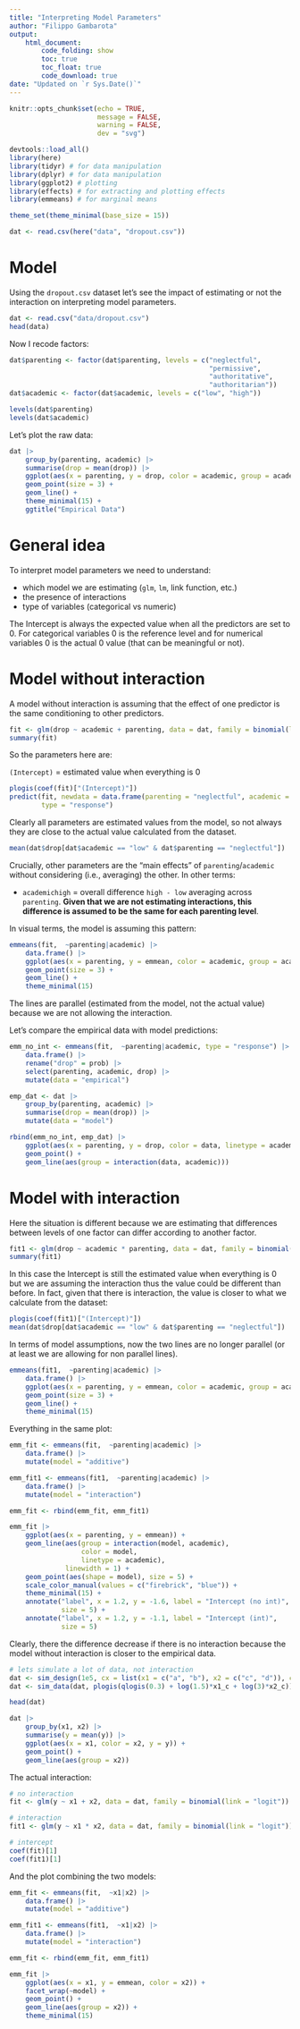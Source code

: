 ```yaml
---
title: "Interpreting Model Parameters"
author: "Filippo Gambarota"
output: 
    html_document:
        code_folding: show
        toc: true
        toc_float: true
        code_download: true
date: "Updated on `r Sys.Date()`"
---
```


```r
knitr::opts_chunk$set(echo = TRUE,
                      message = FALSE,
                      warning = FALSE,
                      dev = "svg")
```

```r
devtools::load_all()
library(here)
library(tidyr) # for data manipulation
library(dplyr) # for data manipulation
library(ggplot2) # plotting
library(effects) # for extracting and plotting effects 
library(emmeans) # for marginal means
```

```r
theme_set(theme_minimal(base_size = 15))
```

```r
dat <- read.csv(here("data", "dropout.csv"))
```

# Model

Using the `dropout.csv` dataset let's see the impact of estimating or not the interaction on interpreting model parameters.

```r
dat <- read.csv("data/dropout.csv")
head(data)
```

Now I recode factors:

```r
dat$parenting <- factor(dat$parenting, levels = c("neglectful",
                                                  "permissive",
                                                  "authoritative",
                                                  "authoritarian"))
dat$academic <- factor(dat$academic, levels = c("low", "high"))

levels(dat$parenting)
levels(dat$academic)
```

Let's plot the raw data:

```r
dat |> 
    group_by(parenting, academic) |> 
    summarise(drop = mean(drop)) |> 
    ggplot(aes(x = parenting, y = drop, color = academic, group = academic)) +
    geom_point(size = 3) +
    geom_line() +
    theme_minimal(15) +
    ggtitle("Empirical Data")
```

# General idea

To interpret model parameters we need to understand:

- which model we are estimating (`glm`, `lm`, link function, etc.)
- the presence of interactions
- type of variables (categorical vs numeric)

The Intercept is always the expected value when all the predictors are set to 0. For categorical variables 0 is the reference level and for numerical variables 0 is the actual 0 value (that can be meaningful or not).

# Model without interaction

A model without interaction is assuming that the effect of one predictor is the same conditioning to other predictors.

```r
fit <- glm(drop ~ academic + parenting, data = dat, family = binomial(link = "logit"))
summary(fit)
```
So the parameters here are:

`(Intercept)` = estimated value when everything is 0

```r
plogis(coef(fit)["(Intercept)"])
predict(fit, newdata = data.frame(parenting = "neglectful", academic = "low"),
        type = "response")
```

Clearly all parameters are estimated values from the model, so not always they are close to the actual value calculated from the dataset.

```r
mean(dat$drop[dat$academic == "low" & dat$parenting == "neglectful"])
```


Crucially, other parameters are the "main effects" of `parenting`/`academic` without considering (i.e., averaging) the other. In other terms:

- `academichigh` = overall difference `high - low` averaging across `parenting`. **Given that we are not estimating interactions, this difference is assumed to be the same for each parenting level**.

In visual terms, the model is assuming this pattern:

```r
emmeans(fit,  ~parenting|academic) |> 
    data.frame() |> 
    ggplot(aes(x = parenting, y = emmean, color = academic, group = academic)) +
    geom_point(size = 3) +
    geom_line() +
    theme_minimal(15)
```

The lines are parallel (estimated from the model, not the actual value) because we are not allowing the interaction.

Let's compare the empirical data with model predictions:

```r
emm_no_int <- emmeans(fit,  ~parenting|academic, type = "response") |> 
    data.frame() |> 
    rename("drop" = prob) |> 
    select(parenting, academic, drop) |> 
    mutate(data = "empirical")

emp_dat <- dat |> 
    group_by(parenting, academic) |> 
    summarise(drop = mean(drop)) |> 
    mutate(data = "model")

rbind(emm_no_int, emp_dat) |> 
    ggplot(aes(x = parenting, y = drop, color = data, linetype = academic)) +
    geom_point() +
    geom_line(aes(group = interaction(data, academic)))

```

# Model with interaction

Here the situation is different because we are estimating that differences between levels of one factor can differ according to another factor.

```r
fit1 <- glm(drop ~ academic * parenting, data = dat, family = binomial(link = "logit"))
summary(fit1)
```
In this case the Intercept is still the estimated value when everything is 0 but we are assuming the interaction thus the value could be different than before. In fact, given that there is interaction, the value is closer to what we calculate from the dataset:

```r
plogis(coef(fit1)["(Intercept)"])
mean(dat$drop[dat$academic == "low" & dat$parenting == "neglectful"])
```

In terms of model assumptions, now the two lines are no longer parallel (or at least we are allowing for non parallel lines).

```r
emmeans(fit1,  ~parenting|academic) |> 
    data.frame() |> 
    ggplot(aes(x = parenting, y = emmean, color = academic, group = academic)) +
    geom_point(size = 3) +
    geom_line() +
    theme_minimal(15)
```

Everything in the same plot:

```r
emm_fit <- emmeans(fit,  ~parenting|academic) |> 
    data.frame() |> 
    mutate(model = "additive")

emm_fit1 <- emmeans(fit1,  ~parenting|academic) |> 
    data.frame() |> 
    mutate(model = "interaction")

emm_fit <- rbind(emm_fit, emm_fit1)

emm_fit |> 
    ggplot(aes(x = parenting, y = emmean)) +
    geom_line(aes(group = interaction(model, academic),
                  color = model,
                  linetype = academic),
              linewidth = 1) +
    geom_point(aes(shape = model), size = 5) +
    scale_color_manual(values = c("firebrick", "blue")) +
    theme_minimal(15) +
    annotate("label", x = 1.2, y = -1.6, label = "Intercept (no int)",
             size = 5) +
    annotate("label", x = 1.2, y = -1.1, label = "Intercept (int)",
             size = 5)
```

Clearly, there the difference decrease if there is no interaction because the model without interaction is closer to the empirical data.

```r
# lets simulate a lot of data, not interaction
dat <- sim_design(1e5, cx = list(x1 = c("a", "b"), x2 = c("c", "d")), contrasts = contr.sum2)
dat <- sim_data(dat, plogis(qlogis(0.3) + log(1.5)*x1_c + log(3)*x2_c))

head(dat)

dat |> 
    group_by(x1, x2) |> 
    summarise(y = mean(y)) |> 
    ggplot(aes(x = x1, color = x2, y = y)) +
    geom_point() +
    geom_line(aes(group = x2))
```

The actual interaction:

```r
# no interaction
fit <- glm(y ~ x1 + x2, data = dat, family = binomial(link = "logit"))

# interaction
fit1 <- glm(y ~ x1 * x2, data = dat, family = binomial(link = "logit"))

# intercept
coef(fit)[1]
coef(fit1)[1]
```

And the plot combining the two models:

```r
emm_fit <- emmeans(fit,  ~x1|x2) |> 
    data.frame() |> 
    mutate(model = "additive")

emm_fit1 <- emmeans(fit1,  ~x1|x2) |> 
    data.frame() |> 
    mutate(model = "interaction")

emm_fit <- rbind(emm_fit, emm_fit1)

emm_fit |> 
    ggplot(aes(x = x1, y = emmean, color = x2)) +
    facet_wrap(~model) +
    geom_point() +
    geom_line(aes(group = x2)) +
    theme_minimal(15)
```






